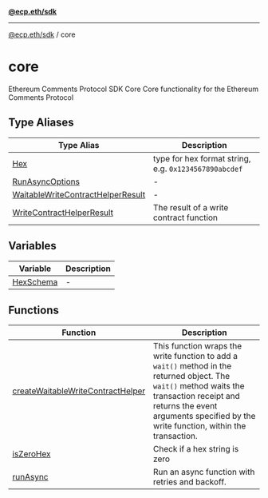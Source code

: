 [**@ecp.eth/sdk**](../index.mdx)

***

[@ecp.eth/sdk](/sdk-reference/index.mdx) / core

# core

Ethereum Comments Protocol SDK Core
Core functionality for the Ethereum Comments Protocol

## Type Aliases

| Type Alias | Description |
| ------ | ------ |
| [Hex](/sdk-reference/core/type-aliases/Hex.mdx) | type for hex format string, e.g. `0x1234567890abcdef` |
| [RunAsyncOptions](/sdk-reference/core/type-aliases/RunAsyncOptions.mdx) | - |
| [WaitableWriteContractHelperResult](/sdk-reference/core/type-aliases/WaitableWriteContractHelperResult.mdx) | - |
| [WriteContractHelperResult](/sdk-reference/core/type-aliases/WriteContractHelperResult.mdx) | The result of a write contract function |

## Variables

| Variable | Description |
| ------ | ------ |
| [HexSchema](/sdk-reference/core/variables/HexSchema.mdx) | - |

## Functions

| Function | Description |
| ------ | ------ |
| [createWaitableWriteContractHelper](/sdk-reference/core/functions/createWaitableWriteContractHelper.mdx) | This function wraps the write function to add a `wait()` method in the returned object. The `wait()` method waits the transaction receipt and returns the event arguments specified by the write function, within the transaction. |
| [isZeroHex](/sdk-reference/core/functions/isZeroHex.mdx) | Check if a hex string is zero |
| [runAsync](/sdk-reference/core/functions/runAsync.mdx) | Run an async function with retries and backoff. |
